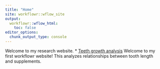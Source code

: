 ```yaml
---
title: "Home"
site: workflowr::wflow_site
output:
  workflowr::wflow_html:
    toc: false
editor_options:
  chunk_output_type: console
---
```


Welcome to my research website.
* [Teeth growth analysis](teeth.html)
  Welcome to my first workflowr website! This analyzes relationships between tooth length and supplements.
